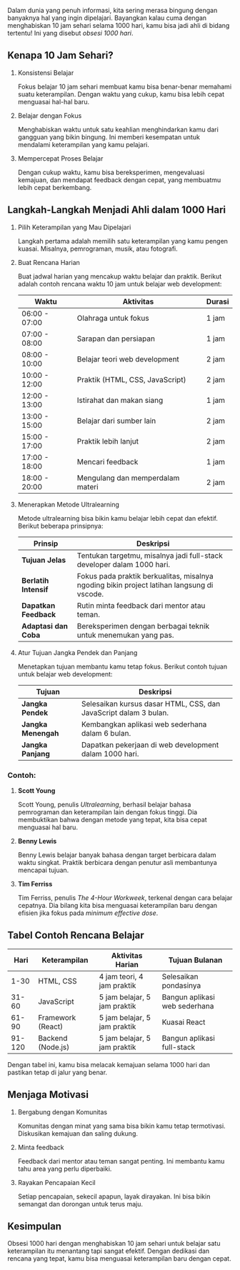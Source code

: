 Dalam dunia yang penuh informasi, kita sering merasa bingung dengan banyaknya hal yang ingin dipelajari. Bayangkan kalau cuma dengan menghabiskan 10 jam sehari selama 1000 hari, kamu bisa jadi ahli di bidang tertentu! Ini yang disebut *obsesi 1000 hari*. 

## Kenapa 10 Jam Sehari?

1. Konsistensi Belajar
    
    Fokus belajar 10 jam sehari membuat kamu bisa benar-benar memahami suatu keterampilan. Dengan waktu yang cukup, kamu bisa lebih cepat menguasai hal-hal baru.
    
2. Belajar dengan Fokus
    
    Menghabiskan waktu untuk satu keahlian menghindarkan kamu dari gangguan yang bikin bingung. Ini memberi kesempatan untuk mendalami keterampilan yang kamu pelajari.
    
3. Mempercepat Proses Belajar
    
    Dengan cukup waktu, kamu bisa bereksperimen, mengevaluasi kemajuan, dan mendapat feedback dengan cepat, yang membuatmu lebih cepat berkembang.
    

## Langkah-Langkah Menjadi Ahli dalam 1000 Hari

1. Pilih Keterampilan yang Mau Dipelajari
    
    Langkah pertama adalah memilih satu keterampilan yang kamu pengen kuasai. Misalnya, pemrograman, musik, atau fotografi.
    
2. Buat Rencana Harian
    
    Buat jadwal harian yang mencakup waktu belajar dan praktik. Berikut adalah contoh rencana waktu 10 jam untuk belajar web development:
    
    | Waktu | Aktivitas | Durasi |
    | --- | --- | --- |
    | 06:00 - 07:00 | Olahraga untuk fokus | 1 jam |
    | 07:00 - 08:00 | Sarapan dan persiapan | 1 jam |
    | 08:00 - 10:00 | Belajar teori web development | 2 jam |
    | 10:00 - 12:00 | Praktik (HTML, CSS, JavaScript) | 2 jam |
    | 12:00 - 13:00 | Istirahat dan makan siang | 1 jam |
    | 13:00 - 15:00 | Belajar dari sumber lain | 2 jam |
    | 15:00 - 17:00 | Praktik lebih lanjut | 2 jam |
    | 17:00 - 18:00 | Mencari feedback | 1 jam |
    | 18:00 - 20:00 | Mengulang dan memperdalam materi | 2 jam |
3. Menerapkan Metode Ultralearning
    
    Metode ultralearning bisa bikin kamu belajar lebih cepat dan efektif. Berikut beberapa prinsipnya:
    
    | Prinsip | Deskripsi |
    | --- | --- |
    | **Tujuan Jelas** | Tentukan targetmu, misalnya jadi full-stack developer dalam 1000 hari. |
    | **Berlatih Intensif** | Fokus pada praktik berkualitas, misalnya ngoding bikin project latihan langsung di vscode. |
    | **Dapatkan Feedback** | Rutin minta feedback dari mentor atau teman. |
    | **Adaptasi dan Coba** | Bereksperimen dengan berbagai teknik untuk menemukan yang pas. |
4. Atur Tujuan Jangka Pendek dan Panjang
    
    Menetapkan tujuan membantu kamu tetap fokus. Berikut contoh tujuan untuk belajar web development:
    
    | Tujuan | Deskripsi |
    | --- | --- |
    | **Jangka Pendek** | Selesaikan kursus dasar HTML, CSS, dan JavaScript dalam 3 bulan. |
    | **Jangka Menengah** | Kembangkan aplikasi web sederhana dalam 6 bulan. |
    | **Jangka Panjang** | Dapatkan pekerjaan di web development dalam 1000 hari. |

### Contoh:

1. **Scott Young**
    
    Scott Young, penulis *Ultralearning*, berhasil belajar bahasa pemrograman dan keterampilan lain dengan fokus tinggi. Dia membuktikan bahwa dengan metode yang tepat, kita bisa cepat menguasai hal baru.
    
2. **Benny Lewis**
    
    Benny Lewis belajar banyak bahasa dengan target berbicara dalam waktu singkat. Praktik berbicara dengan penutur asli membantunya mencapai tujuan.
    
3. **Tim Ferriss**
    
    Tim Ferriss, penulis *The 4-Hour Workweek*, terkenal dengan cara belajar cepatnya. Dia bilang kita bisa menguasai keterampilan baru dengan efisien jika fokus pada *minimum effective dose*.
    

## Tabel Contoh Rencana Belajar

| Hari | Keterampilan | Aktivitas Harian | Tujuan Bulanan |
| --- | --- | --- | --- |
| 1-30 | HTML, CSS | 4 jam teori, 4 jam praktik | Selesaikan pondasinya |
| 31-60 | JavaScript | 5 jam belajar, 5 jam praktik | Bangun aplikasi web sederhana |
| 61-90 | Framework (React) | 5 jam belajar, 5 jam praktik | Kuasai React |
| 91-120 | Backend (Node.js) | 5 jam belajar, 5 jam praktik | Bangun aplikasi full-stack |

Dengan tabel ini, kamu bisa melacak kemajuan selama 1000 hari dan pastikan tetap di jalur yang benar.

## Menjaga Motivasi

1. Bergabung dengan Komunitas
    
    Komunitas dengan minat yang sama bisa bikin kamu tetap termotivasi. Diskusikan kemajuan dan saling dukung.
    
2. Minta feedback
    
    Feedback dari mentor atau teman sangat penting. Ini membantu kamu tahu area yang perlu diperbaiki.
    
3. Rayakan Pencapaian Kecil
    
    Setiap pencapaian, sekecil apapun, layak dirayakan. Ini bisa bikin semangat dan dorongan untuk terus maju.
    

## Kesimpulan

Obsesi 1000 hari dengan menghabiskan 10 jam sehari untuk belajar satu keterampilan itu menantang tapi sangat efektif. Dengan dedikasi dan rencana yang tepat, kamu bisa menguasai keterampilan baru dengan cepat.